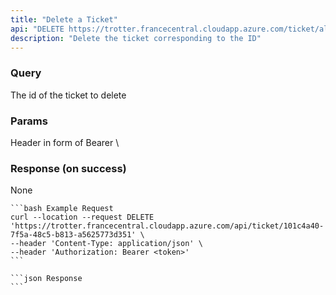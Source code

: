 ```yaml
---
title: "Delete a Ticket"
api: "DELETE https://trotter.francecentral.cloudapp.azure.com/ticket/all/{id}"
description: "Delete the ticket corresponding to the ID"
---
```


### Query

<ParamField query="id" type="string">
    The id of the ticket to delete
</ParamField>

### Params

<ParamField type="string" header="Authorization">
    Header in form of Bearer \<jwt\>
</ParamField>

### Response (on success)

None

<RequestExample>

    ```bash Example Request
    curl --location --request DELETE 'https://trotter.francecentral.cloudapp.azure.com/api/ticket/101c4a40-7f5a-48c5-b813-a5625773d351' \
    --header 'Content-Type: application/json' \
    --header 'Authorization: Bearer <token>'
    ```

</RequestExample>

<ResponseExample>

    ```json Response
    ```

</ResponseExample>


